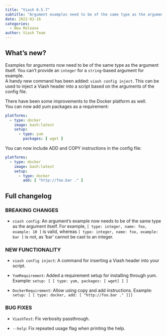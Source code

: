```yaml
---
title: "Viash 0.5.7"
subtitle: "Argument examples need to be of the same type as the argument itself"
date: 2022-02-16
categories:
  - New Release
author: Viash Team
---
```


## What's new?

Examples for arguments now need to be of the same type as the argument itself. You can't provide an `integer` for a `string`-based argument for example.  
A handy new command has been added: `viash config inject`. This can be used to inject a Viash header into a script based on the arguments of the config file.

There have been some improvements to the Docker platform as well.  
You can now add yum packages as a requirement:

  ```yaml
  platforms:
    - type: docker
      image: bash:latest
      setup:
        - type: yum
          packages: [ wget ]
  ```

You can now include ADD and COPY instructions in the config file:

  ```yaml
  platforms:
    - type: docker
      image: bash:latest
      setup:
        - type: docker
          add: [ "http://foo.bar ." ]
  ```

## Full changelog

### BREAKING CHANGES

* `viash config`: An argument's example now needs to be of the same type as the argument itself. 
  For example, `[ type: integer, name: foo, example: 10 ]` is valid, whereas 
  `[ type: integer, name: foo, example: bar ]` is not, as 'bar' cannot be cast to an integer.

### NEW FUNCTIONALITY

* `viash config inject`: A command for inserting a Viash header into your script.

* `YumRequirement`: Added a requirement setup for installing through yum. Example:
  `setup: [ [ type: yum, packages: [ wget] ] ]`

* `DockerRequirement`: Allow using copy and add instructions. Example:
  `setup: [ [ type: docker, add: [ "http://foo.bar ." ]]]`

### BUG FIXES

* `ViashTest`: Fix verbosity passthrough.

* `--help`: Fix repeated usage flag when printing the help.

